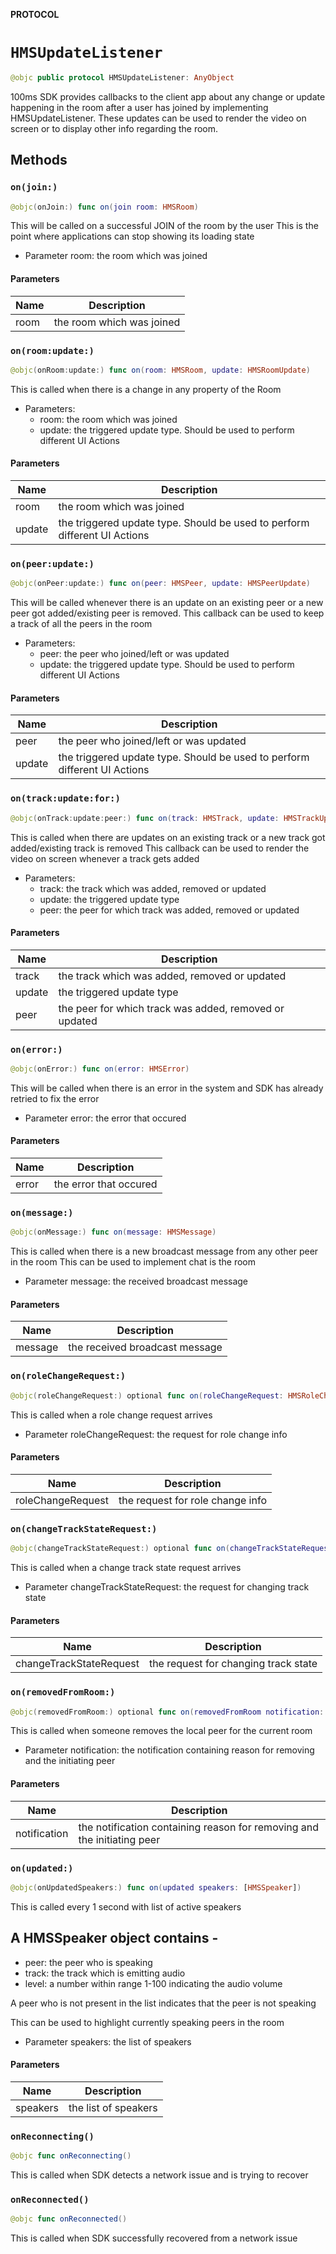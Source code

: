 **PROTOCOL**

# `HMSUpdateListener`

```swift
@objc public protocol HMSUpdateListener: AnyObject
```

100ms SDK provides callbacks to the client app about any change or update happening in the room after a user has joined by implementing HMSUpdateListener.
These updates can be used to render the video on screen or to display other info regarding the room.

## Methods
### `on(join:)`

```swift
@objc(onJoin:) func on(join room: HMSRoom)
```

This will be called on a successful JOIN of the room by the user
This is the point where applications can stop showing its loading state
- Parameter room: the room which was joined

#### Parameters

| Name | Description |
| ---- | ----------- |
| room | the room which was joined |

### `on(room:update:)`

```swift
@objc(onRoom:update:) func on(room: HMSRoom, update: HMSRoomUpdate)
```

This is called when there is a change in any property of the Room
- Parameters:
  - room: the room which was joined
  - update: the triggered update type. Should be used to perform different UI Actions

#### Parameters

| Name | Description |
| ---- | ----------- |
| room | the room which was joined |
| update | the triggered update type. Should be used to perform different UI Actions |

### `on(peer:update:)`

```swift
@objc(onPeer:update:) func on(peer: HMSPeer, update: HMSPeerUpdate)
```

This will be called whenever there is an update on an existing peer
or a new peer got added/existing peer is removed.
This callback can be used to keep a track of all the peers in the room
- Parameters:
  - peer: the peer who joined/left or was updated
  - update: the triggered update type. Should be used to perform different UI Actions

#### Parameters

| Name | Description |
| ---- | ----------- |
| peer | the peer who joined/left or was updated |
| update | the triggered update type. Should be used to perform different UI Actions |

### `on(track:update:for:)`

```swift
@objc(onTrack:update:peer:) func on(track: HMSTrack, update: HMSTrackUpdate, for peer: HMSPeer)
```

This is called when there are updates on an existing track
or a new track got added/existing track is removed
This callback can be used to render the video on screen whenever a track gets added
- Parameters:
  - track: the track which was added, removed or updated
  - update: the triggered update type
  - peer: the peer for which track was added, removed or updated

#### Parameters

| Name | Description |
| ---- | ----------- |
| track | the track which was added, removed or updated |
| update | the triggered update type |
| peer | the peer for which track was added, removed or updated |

### `on(error:)`

```swift
@objc(onError:) func on(error: HMSError)
```

This will be called when there is an error in the system
and SDK has already retried to fix the error
- Parameter error: the error that occured

#### Parameters

| Name | Description |
| ---- | ----------- |
| error | the error that occured |

### `on(message:)`

```swift
@objc(onMessage:) func on(message: HMSMessage)
```

This is called when there is a new broadcast message from any other peer in the room
This can be used to implement chat is the room
- Parameter message: the received broadcast message

#### Parameters

| Name | Description |
| ---- | ----------- |
| message | the received broadcast message |

### `on(roleChangeRequest:)`

```swift
@objc(roleChangeRequest:) optional func on(roleChangeRequest: HMSRoleChangeRequest)
```

This is called when a role change request arrives
- Parameter roleChangeRequest: the request for role change info

#### Parameters

| Name | Description |
| ---- | ----------- |
| roleChangeRequest | the request for role change info |

### `on(changeTrackStateRequest:)`

```swift
@objc(changeTrackStateRequest:) optional func on(changeTrackStateRequest: HMSChangeTrackStateRequest)
```

This is called when a change track state request arrives
- Parameter changeTrackStateRequest: the request for changing track state

#### Parameters

| Name | Description |
| ---- | ----------- |
| changeTrackStateRequest | the request for changing track state |

### `on(removedFromRoom:)`

```swift
@objc(removedFromRoom:) optional func on(removedFromRoom notification: HMSRemovedFromRoomNotification)
```

This is called when someone removes the local peer for the current room
- Parameter notification: the notification containing reason for removing and the initiating peer

#### Parameters

| Name | Description |
| ---- | ----------- |
| notification | the notification containing reason for removing and the initiating peer |

### `on(updated:)`

```swift
@objc(onUpdatedSpeakers:) func on(updated speakers: [HMSSpeaker])
```

This is called every 1 second with list of active speakers

## A HMSSpeaker object contains -
   - peer: the peer who is speaking
   - track: the track which is emitting audio
   - level: a number within range 1-100 indicating the audio volume

A peer who is not present in the list indicates that the peer is not speaking

This can be used to highlight currently speaking peers in the room
- Parameter speakers: the list of speakers

#### Parameters

| Name | Description |
| ---- | ----------- |
| speakers | the list of speakers |

### `onReconnecting()`

```swift
@objc func onReconnecting()
```

This is called when SDK detects a network issue and is trying to recover

### `onReconnected()`

```swift
@objc func onReconnected()
```

This is called when SDK successfully recovered from a network issue
